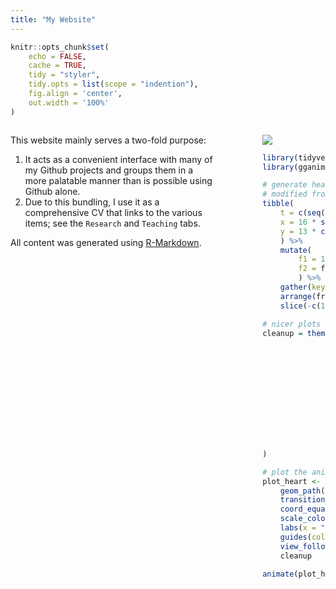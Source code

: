 ```yaml
---
title: "My Website"
---
```


```r
knitr::opts_chunk$set(
    echo = FALSE,
    cache = TRUE,
    tidy = "styler",
    tidy.opts = list(scope = "indention"),
    fig.align = 'center',
    out.width = '100%'
)
```

:::: {style="display: flex;"}

::: {.column width="65%"}

This website mainly serves a two-fold purpose:

1. It acts as a convenient interface with many of my Github projects and groups them in a more palatable manner than is possible using Github alone.
2. Due to this bundling, I use it as a comprehensive CV that links to the various items; see the `Research` and `Teaching` tabs.

All content was generated using [R-Markdown](https://rmarkdown.rstudio.com).

:::

::: {.column width="15%"}
\ 
<!-- an empty Div (with a white space), serving as
a column separator -->
:::

::: {.column width="20%"}
![](media/images/me.jpeg)

```r
library(tidyverse)
library(gganimate)

# generate heart data
# modified from: https://twitter.com/odeleongt/status/1096088996915097605
tibble(
    t = c(seq(0, 2*pi, by = .05), 0),
    x = 16 * sin(t)^3,
    y = 13 * cos(t) - 5 * cos(2 * t) - 2 * cos(3 * t) - cos(4 * t)
    ) %>%
    mutate(
        f1 = 1:n(),
        f2 = f1 + 1L
        ) %>%
    gather(key = col, value = frame, f2, f2) %>%
    arrange(frame, x) %>%
    slice(-c(1, nrow(.))) -> heart

# nicer plots
cleanup = theme(axis.line.x = element_line(color = "black"),
                axis.line.y = element_line(color = "black"),
                panel.background = element_rect(fill = "transparent",
                                                colour = NA),
                panel.grid.major =  element_line(size = .2, color = "gray"),
                panel.grid.major.x = element_blank(),
                legend.background = element_rect(fill = "transparent"),
                axis.title.x = element_text(vjust = -1),
                axis.title.y = element_text(vjust = 2),
                plot.margin = unit(c(.5,.5,.5,.5), "cm"),
                strip.background = element_rect(colour = "black",
                                                fill = "transparent"),
                legend.key = element_blank()
)

# plot the animation
plot_heart <- ggplot(heart, aes(x = x, y = y, color = frame)) +
    geom_path(size = 2) +
    transition_reveal(along = frame) +
    coord_equal() +
    scale_color_gradientn(colors = rainbow(length(heart$frame))) +
    labs(x = "", y = "") +
    guides(color = F) +
    view_follow() +
    cleanup

animate(plot_heart, nframes = 50, end_pause = 10)
```
:::

::::


